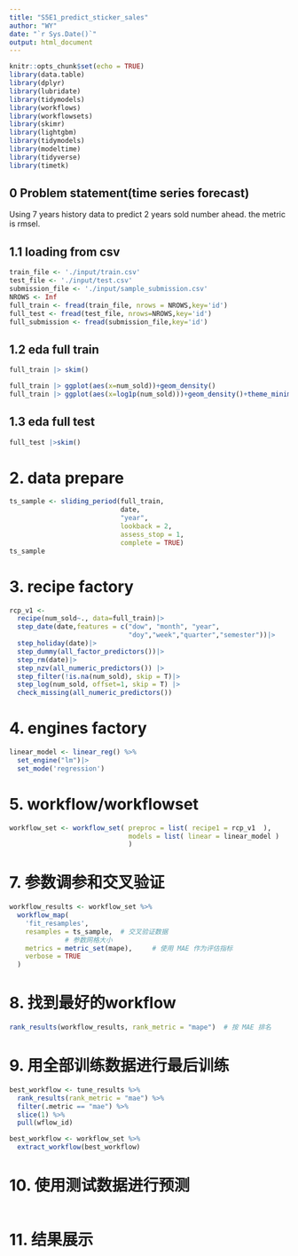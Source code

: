 ```yaml
---
title: "S5E1_predict_sticker_sales"
author: "WY"
date: "`r Sys.Date()`"
output: html_document
---
```


```r
knitr::opts_chunk$set(echo = TRUE)
library(data.table)
library(dplyr)
library(lubridate)
library(tidymodels)
library(workflows)
library(workflowsets)
library(skimr)
library(lightgbm)
library(tidymodels)
library(modeltime)
library(tidyverse)
library(timetk)
```
## 0 Problem statement(time series forecast)
Using 7 years history data to predict 2 years sold number ahead.
the metric is rmsel.

## 1.1 loading from csv
```r
train_file <- './input/train.csv'
test_file <- './input/test.csv'
submission_file <- './input/sample_submission.csv'
NROWS <- Inf
full_train <- fread(train_file, nrows = NROWS,key='id')
full_test <- fread(test_file, nrows=NROWS,key='id')
full_submission <- fread(submission_file,key='id')
```

## 1.2 eda full train
```r
full_train |> skim()

```
```r
full_train |> ggplot(aes(x=num_sold))+geom_density()
full_train |> ggplot(aes(x=log1p(num_sold)))+geom_density()+theme_minimal()

```


## 1.3 eda full test
```r
full_test |>skim()
```


# 2. data prepare
```r
ts_sample <- sliding_period(full_train,
                            date,
                            "year",
                            lookback = 2,
                            assess_stop = 1,
                            complete = TRUE)
ts_sample

```

# 3. recipe factory
```r
rcp_v1 <- 
  recipe(num_sold~., data=full_train)|>
  step_date(date,features = c("dow", "month", "year",
                              "doy","week","quarter","semester"))|>
  step_holiday(date)|>
  step_dummy(all_factor_predictors())|>
  step_rm(date)|>
  step_nzv(all_numeric_predictors()) |>
  step_filter(!is.na(num_sold), skip = T)|>
  step_log(num_sold, offset=1, skip = T) |>
  check_missing(all_numeric_predictors())

```

# 4. engines factory
```r
linear_model <- linear_reg() %>%
  set_engine("lm")|>
  set_mode('regression')
```

# 5. workflow/workflowset
```r
workflow_set <- workflow_set( preproc = list( recipe1 = rcp_v1  ),
                              models = list( linear = linear_model )
                              )
```
# 7. 参数调参和交叉验证
```r
workflow_results <- workflow_set %>%
  workflow_map(
    'fit_resamples',
    resamples = ts_sample,  # 交叉验证数据
              # 参数网格大小
    metrics = metric_set(mape),     # 使用 MAE 作为评估指标
    verbose = TRUE
  )

```

# 8. 找到最好的workflow
```r
rank_results(workflow_results, rank_metric = "mape")  # 按 MAE 排名
```

# 9. 用全部训练数据进行最后训练
```r
best_workflow <- tune_results %>%
  rank_results(rank_metric = "mae") %>%
  filter(.metric == "mae") %>%
  slice(1) %>%
  pull(wflow_id)

best_workflow <- workflow_set %>%
  extract_workflow(best_workflow)

```


# 10. 使用测试数据进行预测
```r

```

# 11. 结果展示
```r

```




